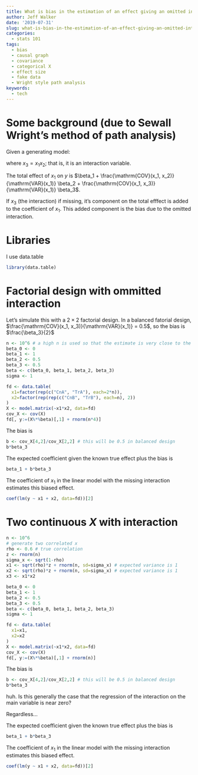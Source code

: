 ```yaml
---
title: What is bias in the estimation of an effect giving an omitted interaction term?
author: Jeff Walker
date: '2019-07-31'
slug: what-is-bias-in-the-estimation-of-an-effect-giving-an-omitted-interaction-term
categories:
  - stats 101
tags:
  - bias
  - causal graph
  - covariance
  - categorical X
  - effect size
  - fake data
  - Wright style path analysis
keywords:
  - tech
---
```

# Some background (due to Sewall Wright's method of path analysis)
Given a generating model:

\begin{equation}
y = \beta_0 + \beta_1 x_1 + \beta_2 x_2 + \beta_3 x_3
\end{equation}

where $x_3 = x_1 x_2$; that is, it is an interaction variable.

The total effect of $x_1$ on $y$ is $\beta_1 + \frac{\mathrm{COV}(x_1, x_2)}{\mathrm{VAR}(x_1)} \beta_2 + \frac{\mathrm{COV}(x_1, x_3)}{\mathrm{VAR}(x_1)} \beta_3$.

If $x_3$ (the interaction) if missing, it's component on the total efffect is added to the coefficient of $x_1$. This added component is the bias due to the omitted interaction.

# Libraries

I use data.table
```r
library(data.table)
```

# Factorial design with ommitted interaction

Let's simulate this with a $2 \times 2$ factorial design. In a balanced fatorial design, $\frac{\mathrm{COV}(x_1, x_3)}{\mathrm{VAR}(x_1)} = 0.5$, so the bias is $\frac{\beta_3}{2}$

```r
n <- 10^6 # a high n is used so that the estimate is very close to the true expected value
beta_0 <- 0
beta_1 <- 1
beta_2 <- 0.5
beta_3 <- 0.5
beta <- c(beta_0, beta_1, beta_2, beta_3)
sigma <- 1

fd <- data.table(
  x1=factor(rep(c("CnA", "TrA"), each=2*n)),
  x2=factor(rep(rep(c("CnB", "TrB"), each=n), 2))
)
X <- model.matrix(~x1*x2, data=fd)
cov_X <- cov(X)
fd[, y:=(X%*%beta)[,1] + rnorm(n*4)]
```

The bias is
```r
b <- cov_X[4,2]/cov_X[2,2] # this will be 0.5 in balanced design
b*beta_3
```

The expected coefficient given the known true effect plus the bias is 
```r
beta_1 + b*beta_3
```

The coefficient of $x_1$ in the linear model with the missing interaction estimates this biased effect.

```r
coef(lm(y ~ x1 + x2, data=fd))[2]
```

# Two continuous $X$ with interaction

```r
n <- 10^6
# generate two correlated x
rho <- 0.6 # true correlation
z <- rnorm(n)
sigma_x <- sqrt(1-rho)
x1 <- sqrt(rho)*z + rnorm(n, sd=sigma_x) # expected variance is 1
x2 <- sqrt(rho)*z + rnorm(n, sd=sigma_x) # expected variance is 1
x3 <- x1*x2

beta_0 <- 0
beta_1 <- 1
beta_2 <- 0.5
beta_3 <- 0.5
beta <- c(beta_0, beta_1, beta_2, beta_3)
sigma <- 1

fd <- data.table(
  x1=x1,
  x2=x2
)
X <- model.matrix(~x1*x2, data=fd)
cov_X <- cov(X)
fd[, y:=(X%*%beta)[,1] + rnorm(n)]

```

The bias is
```r
b <- cov_X[4,2]/cov_X[2,2] # this will be 0.5 in balanced design
b*beta_3
```

huh. Is this generally the case that the regression of the interaction on the main variable is near zero?

Regardless...

The expected coefficient given the known true effect plus the bias is 
```r
beta_1 + b*beta_3
```

The coefficient of $x_1$ in the linear model with the missing interaction estimates this biased effect.

```r
coef(lm(y ~ x1 + x2, data=fd))[2]
```


